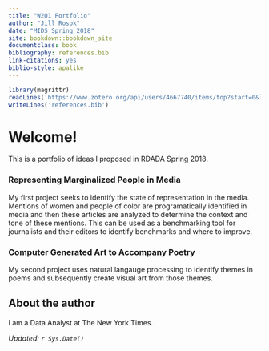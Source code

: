 ```yaml
---
title: "W201 Portfolio"
author: "Jill Rosok"
date: "MIDS Spring 2018"
site: bookdown::bookdown_site
documentclass: book
bibliography: references.bib
link-citations: yes
biblio-style: apalike
---
```


<!-- This won't be displayed but it will initialize your R session. Add any R libraries you need here. -->

```r
library(magrittr)
readLines('https://www.zotero.org/api/users/4667740/items/top?start=0&limit=25&format=bibtex&key=izM2jxajrcTZ6AKwwZC45jOv&v=1') %>%
writeLines('references.bib')
```


# Welcome! {-}
This is a portfolio of ideas I proposed in RDADA Spring 2018. 

### Representing Marginalized People in Media {-}

My first project seeks to identify the state of representation in the media. Mentions of women and people of color are programatically identified in media and then these articles are analyzed to determine the context and tone of these mentions. This can be used as a benchmarking tool for journalists and their editors to identify benchmarks and where to improve. 

### Computer Generated Art to Accompany Poetry {-}

My second project uses natural langauge processing to identify themes in poems and subsequently create visual art from those themes. 


## About the author {-}

I am a Data Analyst at The New York Times. 

*Updated: `r Sys.Date()`*
